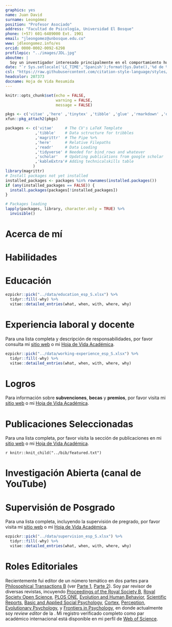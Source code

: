 ```yaml
---
graphics: yes
name: Juan David
surname: Leongómez
position: "Profesor Asociado"
address: "Facultad de Psicología, Universidad El Bosque"
phone: (+57) 601-6489000 Ext. 1901
email: "jleongomez@unbosque.edu.co"
www: jdleongomez.info/es
orcid: 0000-0002-0092-6298
profilepic: "../images/JDL.jpg"
aboutme: |
  Soy un investigador interesado principalmente en el comportamiento humano, así como en los métodos cuantitativos y la ciencia reproducible.
date: "`r Sys.setlocale('LC_TIME','Spanish');format(Sys.Date(),'%d de %B de %Y')`"
csl: "https://raw.githubusercontent.com/citation-style-language/styles/master/apa-cv.csl"
headcolor: 207373
docname: Hoja de Vida Resumida
---
```


```r
knitr::opts_chunk$set(echo = FALSE,
                      warning = FALSE,
                      message = FALSE)

pkgs <- c('vitae' ,'here' ,'tinytex' ,'tibble' ,'glue' ,'rmarkdown' ,'dplyr', 'readr' ,'yaml')
xfun::pkg_attach2(pkgs)

packages <- c('vitae'     # The CV's LaTeX Template
             ,'tibble'    # Data sctructure for tribbles
             ,'magrittr'  # The Pipe %>%
             ,'here'      # Relative Filepaths
             ,'readr'     # Data Loading
             ,'tidyverse' # Needed for bind_rows and whatever
             ,'scholar'   # Updating publications from google scholar
             ,'kableExtra'# Adding technicalskills table
            )
library(magrittr)
# Install packages not yet installed
installed_packages <- packages %in% rownames(installed.packages())
if (any(installed_packages == FALSE)) {
  install.packages(packages[!installed_packages])
}

# Packages loading
lapply(packages, library, character.only = TRUE) %>%
  invisible()
```

# Acerca de mí

\begin{minipage}[c]{0.85\linewidth}
Soy Profesor Asociado e investigador de \href{https://jdleongomez.info/es/team/}{\textit{\textbf{EvoCo}: Laboratorio de Evolución y Comportamiento Humano}}, y lider del grupo de investigación \href{https://investigaciones.unbosque.edu.co/codec}{\textit{\textbf{CODEC}: Ciencias Cognitivas y del Comportamiento}} (clasificación  \href{https://scienti.minciencias.gov.co/gruplac/jsp/visualiza/visualizagr.jsp?nro=00000000001446}{\textbf{A1}}),  \href{https://www.uelbosque.edu.co/psicologia}{Facultad de Psicología}, \href{https://www.uelbosque.edu.co/}{Universidad El Bosque} en Bogotá, Colombia. Mis intereses incluyen los procesos de elección de pareja, la comunicación vocal humana y la musicalidad. También tengo intereses en bioacústica y psicoacústica, así como efectos hormonales en el comportamiento humano. Publiqué uno de los primeros artículos que muestran los cambios en el tono de la voz en respuesta al estatus social del oyente, y he demostrado los fuertes efectos de la modulación de la voz en los oyentes en contextos de cortejo. Me apasionan los métodos cuantitativos y la programación en \textbf{R}, como herramienta para promover la reproducibilidad y la ciencia abierta.
\end{minipage} \begin{minipage}[c]{0.15\linewidth}
\begin{flushright} 
\hfill \href{https://jdleongomez.info/es/team/}{\includegraphics[width=2.3cm, height=2.3cm]{Logo_EvoCo.png}} \newline \href{https://investigaciones.unbosque.edu.co/codec}{\includegraphics[width=2.3cm, height=2.3cm]{Logo_CODEC.png}}
\end{flushright}
\end{minipage}

# Habilidades

\begin{cvskills}
  \cvskill
    {Programación}
    {R (avanzado: todo el procesamiento de datos, análisis, diagramas y tablas -e incluso esta HV- hechas en R)}

  \cvskill
    {Informes reproducibles}
    {Markdown/Rmarkdown (incluyendo {\fontfamily{cmr}\selectfont\LaTeX} y HTML\faHtml5)}

  \cvskill
    {Investigación Cuantitativa}
    {Modelado estadístico, modelos de efectos mixtos, selección y promediación de modelos, \textit{Machine Learning}}

  \cvskill
    {Software}
    {RStudio, Visual Studio Code, Praat, Audacity, InkScape, Mendeley, Zotero}

  \cvskill
    {Idiomas}
    {Inglés/Español}
\end{cvskills}

# Educación

```r
ezpickr::pick("../data/education_esp_S.xlsx") %>%
  tidyr::fill(-why) %>%
  vitae::detailed_entries(what, when, with, where, why)
```

# Experiencia laboral y docente

Para una lista completa y descripción de responsabilidades, por favor consulta mi [sitio web](https://jdleongomez.info/es/profile/#experience) o mi [Hoja de Vida Académica](https://jdleongomez.info/es/files/jdl_cv_es.pdf).

```r
ezpickr::pick("../data/working-experience_esp_S.xlsx") %>%
  tidyr::fill(-why) %>%
  vitae::detailed_entries(what, when, with, where, why)
```

# Logros

Para información sobre **subvenciones**, **becas** y **premios**, por favor visita mi [sitio web](https://jdleongomez.info/es/profile/#accomplishments) o mi [Hoja de Vida Académica](https://jdleongomez.info/es/files/jdl_cv_es.pdf).

# Publicaciones Seleccionadas

Para una lista completa, por favor visita la sección de publicaciones en mi [sitio web](https://jdleongomez.info/es/publication/) o mi [Hoja de Vida Académica](https://jdleongomez.info/es/files/jdl_cv_es.pdf).

\begingroup
\setlength{\parindent}{-0.5in}
\setlength{\leftskip}{0.5in}

`r knitr::knit_child("../bib/featured.txt")`

\endgroup

\begin{footnotesize}
\textbf{Nota:} Soy el/un autor de correspondencia en todas estas publicaciones
\end{footnotesize}

# Investigación Abierta (canal de YouTube)

\begin{minipage}[c]{0.15\linewidth}
\href{https://www.youtube.com/@InvestigacionAbierta}{\includegraphics[width=2cm, height=2cm]{Logo_IA.png}}
\end{minipage} \begin{minipage}[c]{0.85\linewidth}
\textcolor{red}{\faYoutubePlay} \href{https://www.youtube.com/@InvestigacionAbierta}{Investigación Abierta} es un canal de YouTube donde publico videos y tutoriales acerca de métodos y buenas prácticas de investigación, estadística y ciencia abierta, así como algunos programas útiles de código abierto.
\end{minipage}

# Supervisión de Posgrado

Para una lista completa, incluyendo la supervisión de pregrado, por favor visita mi [sitio web](https://jdleongomez.info/es/team/) o mi [Hoja de Vida Académica](https://jdleongomez.info/es/files/jdl_cv_es.pdf).

```r
ezpickr::pick("../data/supervision_esp_S.xlsx") %>%
  tidyr::fill(-why) %>%
  vitae::detailed_entries(what, when, with, where, why)
```

# Roles Editoriales

Recientemente fui editor de un número temático en dos partes para [Philosophical Transactions B](https://royalsocietypublishing.org/journal/rstb) (ver [Parte 1](https://royalsocietypublishing.org/toc/rstb/2021/376/1840), [Parte 2](https://royalsocietypublishing.org/toc/rstb/2022/377/1841)). Soy par revisor de diversas revistas, incuyendo [Proceedings of the Royal Society B](https://royalsocietypublishing.org/journal/rspb), [Royal Society Open Science](https://royalsocietypublishing.org/journal/rsos), [PLOS ONE](https://journals.plos.org/plosone/), [Evolution and Human Behavior](https://www.sciencedirect.com/journal/evolution-and-human-behavior), [Scientific Reports](https://www.nature.com/srep/), [Basic and Applied Social Psychology](https://www.tandfonline.com/toc/hbas20/current),
[Cortex](https://www.journals.elsevier.com/cortex), [Perception](https://journals.sagepub.com/home/pec),
[Evolutionary Psychology](https://journals.sagepub.com/home/evp), y [Frontiers in Psychology](https://www.frontiersin.org/journals/psychology), en donde actualmente soy *review editor* de la [\textit{Evolutionary Psychology specialty section}](https://www.frontiersin.org/journals/psychology/sections/evolutionary-psychology). Mi registro verificado completo como par académico internacional está disponible en mi perfil de [Web of Science](https://www.webofscience.com/wos/author/record/387716).
